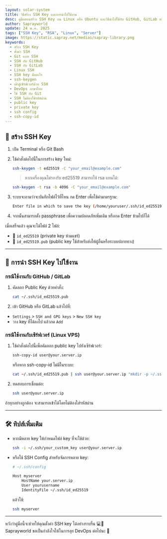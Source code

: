 ```yaml
---
layout: solar-system
title: วิธีสร้าง SSH Key และการนำไปใช้งาน
desc: คู่มือสอนสร้าง SSH Key บน Linux หรือ Ubuntu และวิธีนำไปใช้กับ GitHub, GitLab หรือเซิร์ฟเวอร์ เพื่อการเชื่อมต่อที่ปลอดภัยโดยไม่ต้องใช้รหัสผ่าน
author: Saprayworld
update: 24 พ.ค. 2025
tags: ["SSH Key", "RSA", "Linux", "Server"]
image: https://static.sapray.net/medias/sapray-library.png
keywords:
  - สร้าง SSH Key
  - ตั้งค่า SSH
  - Git แบบ SSH
  - SSH กับ GitHub
  - SSH กับ GitLab
  - Linux SSH
  - SSH key คืออะไร
  - ssh-keygen
  - เข้าสู่เซิร์ฟเวอร์ด้วย SSH
  - DevOps ภาษาไทย
  - ใช้ SSH กับ Git
  - SSH ไม่ต้องใช้รหัสผ่าน
  - public key
  - private key
  - ssh config
  - ssh-copy-id
---
```

## 🔐 สร้าง SSH Key

1. เปิด Terminal หรือ Git Bash
2. ใช้คำสั่งต่อไปนี้ในการสร้าง key ใหม่:

   ```bash
   ssh-keygen -t ed25519 -C "your_email@example.com"
   ```

   > หากเครื่องคุณไม่รองรับ ed25519 สามารถใช้ rsa แทนได้:
   ``` bash
   ssh-keygen -t rsa -b 4096 -C "your_email@example.com"
   ```

3. ระบบจะถามว่าจะบันทึกไฟล์ไว้ที่ไหน กด Enter เพื่อใช้ค่ามาตรฐาน:
   ``` bash
   Enter file in which to save the key (/home/youruser/.ssh/id_ed25519):
   ```

4. จากนั้นสามารถตั้ง passphrase เพื่อความปลอดภัยเพิ่มเติม หรือกด Enter ข้ามไปก็ได้

เมื่อเสร็จแล้ว คุณจะได้ไฟล์ 2 ไฟล์:
- 🔑 `id_ed25519` (private key ห้ามแชร์)
- 📄 `id_ed25519.pub` (public key ใช้สำหรับส่งให้ผู้อื่นหรือระบบปลายทาง)

---

## 📌 การนำ SSH Key ไปใช้งาน

### กรณีใช้งานกับ GitHub / GitLab

1. คัดลอก Public Key ด้วยคำสั่ง:
   ``` bash
   cat ~/.ssh/id_ed25519.pub
   ```

2. เข้า GitHub หรือ GitLab แล้วไปที่:
  - `Settings` > `SSH and GPG keys` > `New SSH key`
  - วาง key ที่ได้ลงไป แล้วกด `Add`

### กรณีใช้งานกับเซิร์ฟเวอร์ (Linux VPS)

1. ใช้คำสั่งต่อไปนี้เพื่อคัดลอก public key ไปยังเซิร์ฟเวอร์:
   ``` bash
   ssh-copy-id user@your.server.ip
   ```

   หรือหาก ssh-copy-id ไม่มีในระบบ:

   ``` bash
   cat ~/.ssh/id_ed25519.pub | ssh user@your.server.ip "mkdir -p ~/.ssh && cat >> ~/.ssh/authorized_keys"
   ```

2. ทดสอบการเชื่อมต่อ:

   ``` bash
   ssh user@your.server.ip
   ```

ถ้าทุกอย่างถูกต้อง จะสามารถเข้าได้โดยไม่ต้องใส่รหัสผ่าน

---

## 🛠️ ทิปส์เพิ่มเติม

- หากมีหลาย key ให้กำหนดไฟล์ key ที่จะใช้ด้วย:

  ``` bash
  ssh -i ~/.ssh/your_custom_key user@your.server.ip
  ```

- หรือใช้ SSH Config สำหรับจัดการหลาย key:

  ``` bash
  # ~/.ssh/config
  
  Host myserver
      HostName your.server.ip
      User yourusername
      IdentityFile ~/.ssh/id_ed25519
  ```

  แล้วใช้:

  ``` bash
  ssh myserver
  ```

---

หวังว่าคู่มือนี้จะช่วยให้คุณตั้งค่า SSH key ได้อย่างราบรื่น 💻🔐  
Saprayworld ขอเป็นกำลังใจให้ในการลุย DevOps ต่อไปนะ 🚀
